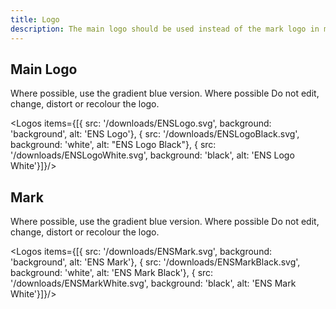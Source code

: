 ```yaml
---
title: Logo
description: The main logo should be used instead of the mark logo in most situations.
---
```


## Main Logo

Where possible, use the gradient blue version. Where possible Do not edit, change, distort or recolour the logo.

<Logos items={[{ src: '/downloads/ENSLogo.svg', background: 'background', alt: 'ENS Logo'}, { src: '/downloads/ENSLogoBlack.svg', background: 'white', alt: "ENS Logo Black"}, { src: '/downloads/ENSLogoWhite.svg', background: 'black', alt: 'ENS Logo White'}]}/>

## Mark

Where possible, use the gradient blue version. Where possible Do not edit, change, distort or recolour the logo.

<Logos items={[{ src: '/downloads/ENSMark.svg', background: 'background', alt: 'ENS Mark'}, { src: '/downloads/ENSMarkBlack.svg', background: 'white', alt: 'ENS Mark Black'}, { src: '/downloads/ENSMarkWhite.svg', background: 'black', alt: 'ENS Mark White'}]}/>
